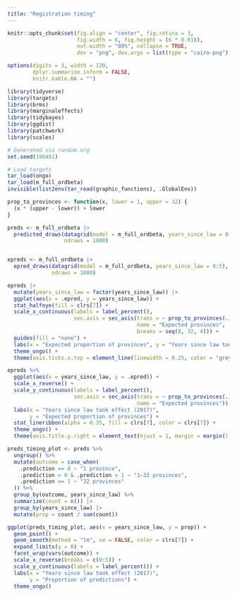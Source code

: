 ```yaml
---
title: "Registration timing"
---
```


```r
knitr::opts_chunk$set(fig.align = "center", fig.retina = 3,
                      fig.width = 6, fig.height = (6 * 0.618),
                      out.width = "80%", collapse = TRUE,
                      dev = "png", dev.args = list(type = "cairo-png"))

options(digits = 3, width = 120,
        dplyr.summarise.inform = FALSE,
        knitr.kable.NA = "")
```

```r
library(tidyverse)
library(targets)
library(brms)
library(marginaleffects)
library(tidybayes)
library(ggdist)
library(patchwork)
library(scales)

# Generated via random.org
set.seed(196491)

# Load targets
tar_load(ongo)
tar_load(m_full_ordbeta)
invisible(list2env(tar_read(graphic_functions), .GlobalEnv))

prop_to_provinces <- function(x, lower = 1, upper = 32) {
  (x * (upper - lower)) + lower
}
```

```r
preds <- m_full_ordbeta |> 
  predicted_draws(datagrid(model = m_full_ordbeta, years_since_law = 0:5), 
                  ndraws = 1000)


epreds <- m_full_ordbeta |> 
  epred_draws(datagrid(model = m_full_ordbeta, years_since_law = 0:5), 
              ndraws = 1000)
```

```r
epreds |> 
  mutate(years_since_law = factor(years_since_law)) |> 
  ggplot(aes(x = .epred, y = years_since_law)) +
  stat_halfeye(fill = clrs[7]) +
  scale_x_continuous(labels = label_percent(),
                     sec.axis = sec_axis(trans = ~ prop_to_provinces(.),
                                         name = "Expected provinces",
                                         breaks = seq(8, 32, 4))) +
  guides(fill = "none") +
  labs(x = "Expected proportion of provinces", y = "Years since law took effect in 2017") +
  theme_ongo() +
  theme(axis.ticks.x.top = element_line(linewidth = 0.25, color = "grey50"))
```

```r
epreds %>% 
  ggplot(aes(x = years_since_law, y = .epred)) +
  scale_x_reverse() +
  scale_y_continuous(labels = label_percent(),
                     sec.axis = sec_axis(trans = ~ prop_to_provinces(.),
                                         name = "Expected provinces")) +
  labs(x = "Years since law took effect (2017)", 
       y = "Expected proportion of provinces") +
  stat_lineribbon(alpha = 0.35, fill = clrs[7], color = clrs[7]) +
  theme_ongo() +
  theme(axis.title.y.right = element_text(hjust = 1, margin = margin(l = 10), angle = 90))
```

```r
preds_timing_plot <- preds %>% 
  ungroup() %>% 
  mutate(outcome = case_when(
    .prediction == 0 ~ "1 province",
    .prediction > 0 & .prediction < 1 ~ "1–32 provinces",
    .prediction == 1 ~ "32 provinces"
  )) %>% 
  group_by(outcome, years_since_law) %>% 
  summarize(count = n()) |> 
  group_by(years_since_law) |> 
  mutate(prop = count / sum(count))

ggplot(preds_timing_plot, aes(x = years_since_law, y = prop)) +
  geom_point() +
  geom_smooth(method = "lm", se = FALSE, color = clrs[7]) +
  expand_limits(y = 0) +
  facet_wrap(vars(outcome)) +
  scale_x_reverse(breaks = c(0:5)) +
  scale_y_continuous(labels = label_percent()) +
  labs(x = "Years since law took effect (2017)", 
       y = "Proportion of predictions") +
  theme_ongo()
```
